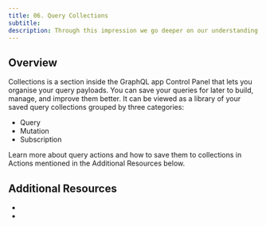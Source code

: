 ```yaml
---
title: 06. Query Collections
subtitle:
description: Through this impression we go deeper on our understanding about Collections
---
```


## Overview

Collections is a section inside the GraphQL app Control Panel that lets you organise your query payloads. You can save your queries for later to build, manage, and improve them better. It can be viewed as a library of your saved query collections grouped by three categories:

- Query
- Mutation
- Subscription

Learn more about query actions and how to save them to collections in Actions mentioned in the Additional Resources below.

## Additional Resources

-
-
